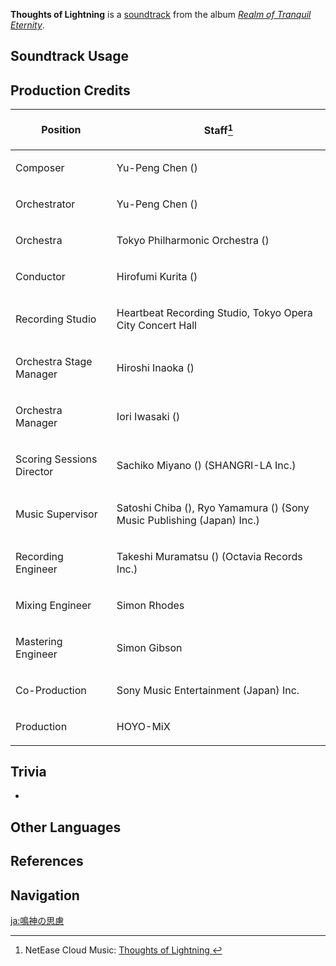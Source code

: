 {{Soundtrack Infobox
|image          = Realm of Tranquil Eternity.png
|album          = Realm of Tranquil Eternity
|disc           = 1
|number         = 10
|featured       =
|featured2      =
|featured3      =
|featured_disc  =
|featured_disc2 =
|featured_disc3 =
|youtube_id     = yttgNeV7khQ
|spotify_id     = 0IdjQwZyMCuHWDf6VYydoo
|previous       = Dream of Scattered Petals
|next           = The Mysterious Islands
}}
'''Thoughts of Lightning''' is a [[soundtrack]] from the album ''[[Realm of Tranquil Eternity]]''.

==Soundtrack Usage==
{{Soundtrack Usage
|quest    = 
|location = Narukami Island//day
|domain   = 
}}

==Production Credits==
{| class="wikitable"
! Position
! Staff<ref>NetEase Cloud Music: [https://music.163.com/#/song?id=1879108678 Thoughts of Lightning {{zh|鸣神的思虑}}]</ref>
|-
! Composer
| Yu-Peng Chen ({{zh|陈致逸}})
|-
! Orchestrator
| Yu-Peng Chen ({{zh|陈致逸}})
|-
! Orchestra
| Tokyo Philharmonic Orchestra ({{ja|東京フィルハーモニー交響楽団}})
|-
! Conductor
| Hirofumi Kurita ({{ja|栗田 博文}})
|-
! Recording Studio
| Heartbeat Recording Studio, Tokyo Opera City Concert Hall
|-
! Orchestra Stage Manager
| Hiroshi Inaoka ({{ja|稲岡 宏司}})
|-
! Orchestra Manager
| Iori Iwasaki ({{ja|岩崎 井織}})
|-
! Scoring Sessions Director
| Sachiko Miyano ({{ja|宮野 幸子}}) (SHANGRI-LA Inc.)
|-
! Music Supervisor
| Satoshi Chiba ({{ja|千葉 智史}}), Ryo Yamamura ({{ja|山村 涼}}) (Sony Music Publishing (Japan) Inc.)
|-
! Recording Engineer
| Takeshi Muramatsu ({{ja|村松 健}}) (Octavia Records Inc.)
|-
! Mixing Engineer
| Simon Rhodes
|-
! Mastering Engineer
| Simon Gibson
|-
! Co-Production
| Sony Music Entertainment (Japan) Inc.
|-
! Production
| HOYO-MiX
|}

==Trivia==
* {{Transclude|Inazuma (Soundtrack)|InazumaLeitmotif|section=1}}

==Other Languages==
{{Other Languages
|en      = Thoughts of Lightning
|zhs     = 鸣神的思虑
|zhs_rm  = Míngshén de Sīlǜ
|zht     = 鳴神的思慮
|zht_rm  = Míngshén de Sīlǜ
|zh_tl   = 
|ja      = 鳴神の思慮
|ja_rm   = Narukami no Shiryo
|ja_tl   = 
}}

==References==
{{Reflist}}

==Navigation==
{{Soundtrack Navbox|Realm of Tranquil Eternity}}

[[ja:鳴神の思慮]]